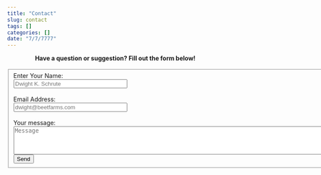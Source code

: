 ```yaml
---
title: "Contact"
slug: contact
tags: []
categories: []
date: "7/7/7777"
---
```

<center>
**Have a question or suggestion?  Fill out the form below!**
</center>
<br>
<form class="form" id="contactform" action="//formspree.io/chadbixby15@gmail.com" method="POST">
 <fieldset class="field">
 <label class="label" for="name"><span class="label-content">Enter Your Name:</span></label><br>
 <input class="input" type="text" size = "30" name="name" placeholder="Dwight K. Schrute" id="name" required><br><br>
 <label class="label" for="_replyto"><span class="label-content">Email Address:  </span></label><br>
 <input class="input" type="email" size = "30" name="_replyto" placeholder="dwight@beetfarms.com" id="_replyto" required><br><br>
 <label class="label" for="message"><span class="label-content">Your message:</span></label><br>
 <textarea class="input" name="message" rows="4" cols = "100%" placeholder="Message" id="message" required></textarea><br>
 <input class="hidden" type="text" name="_gotcha" style="display:none">
 <input class="hidden" type="hidden" name="_subject" value="Website Message">
 <input class="button submit" type="submit" value="Send">
 <input type="hidden" name="_next" value="/page/thanks" />
 </fieldset>
</form>
<br>




